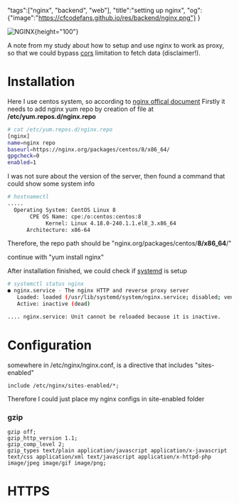 "tags":["nginx", "backend", "web"], 
"title":"setting up nginx",
"og":{"image":"https://cfcodefans.github.io/res/backend/nginx.png"}
}

<div className="text-center">

![NGINX](https://cfcodefans.github.io/res/backend/nginx.png){height="100"}
</div>

A note from my study about how to setup and use nginx to work as proxy,  so that we could 
bypass [cors](https://developer.mozilla.org/en-US/docs/Web/HTTP/CORS) limitation to fetch data (disclaimer!).

<!--more-->

# Installation

Here I use centos system, so according to [nginx offical document](https://www.nginx.com/resources/wiki/start/topics/tutorials/install/)
Firstly it needs to add nginx yum repo by creation of file at **/etc/yum.repos.d/nginx.repo**

```bash
# cat /etc/yum.repos.d/nginx.repo
[nginx]
name=nginx repo
baseurl=https://nginx.org/packages/centos/8/x86_64/
gpgcheck=0
enabled=1
```

I was not sure about the version of the server, then found a command that could show some system info

```bash
# hostnamectl
.....
  Operating System: CentOS Linux 8
       CPE OS Name: cpe:/o:centos:centos:8
            Kernel: Linux 4.18.0-240.1.1.el8_3.x86_64
      Architecture: x86-64
```
Therefore, the repo path should be "nginx.org/packages/centos/**8/x86_64**/"

continue with "yum install nginx"

After installation finished, we could check if [systemd](https://wiki.archlinux.org/index.php/systemd#Basic_systemctl_usage) is setup

```bash
# systemctl status nginx
● nginx.service - The nginx HTTP and reverse proxy server
   Loaded: loaded (/usr/lib/systemd/system/nginx.service; disabled; vendor preset: disabled)
   Active: inactive (dead)

.... nginx.service: Unit cannot be reloaded because it is inactive.
```

# Configuration
somewhere in /etc/nginx/nginx.conf, is a directive that includes "sites-enabled"
```
include /etc/nginx/sites-enabled/*;
```
Therefore I could just place my nginx configs in site-enabled folder

### gzip
```
gzip off;
gzip_http_version 1.1;
gzip_comp_level 2;
gzip_types text/plain application/javascript application/x-javascript text/css application/xml text/javascript application/x-httpd-php image/jpeg image/gif image/png;
```

# HTTPS 

